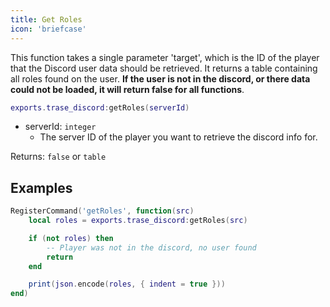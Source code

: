 ```yaml
---
title: Get Roles
icon: 'briefcase'
---
```


This function takes a single parameter 'target', which is the ID of the player that the Discord user data should be retrieved. It returns a table containing all roles found on the user. **If the user is not in the discord, or there data could not be loaded, it will return false for all functions**.

```lua
exports.trase_discord:getRoles(serverId)
```
- serverId: ``integer``
    - The server ID of the player you want to retrieve the discord info for.

Returns: ``false`` or ``table``

## Examples
```lua
RegisterCommand('getRoles', function(src)
    local roles = exports.trase_discord:getRoles(src)

    if (not roles) then
        -- Player was not in the discord, no user found
        return
    end

    print(json.encode(roles, { indent = true }))
end)
```
